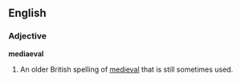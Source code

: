 ==English==
===Adjective===
'''mediaeval'''

#An older British spelling of [[medieval]] that is still sometimes used.